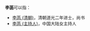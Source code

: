 '''李菡'''可以指：
*[[李菡_(清朝)|李菡 (清朝)]]，清朝道光二年进士，尚书
*[[李菡_(主持人)|李菡 (主持人)]]，中国大陆女主持人

{{Disambig|H菡|cat=二字李姓人名消歧义}}